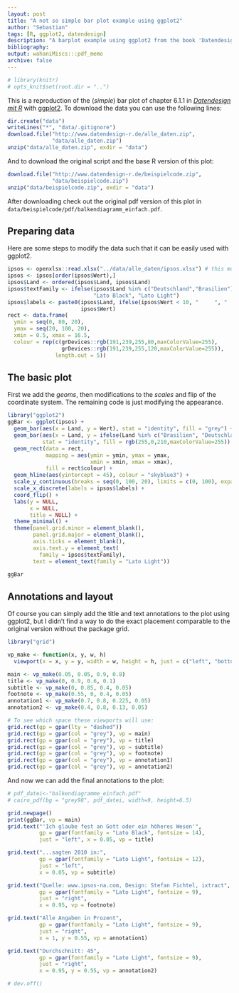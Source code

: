 ```yaml
---
layout: post
title: "A not so simple bar plot example using ggplot2"
author: "Sebastian"
tags: [R, ggplot2, datendesign]
description: "A barplot example using ggplot2 from the book 'Datendesign mit R'."
bibliography:
output: wahaniMiscs:::pdf_memo
archive: false
---
```


```r
# library(knitr)
# opts_knit$set(root.dir = "..")
```

This is a reproduction of the (*simple*) bar plot of chapter 6.1.1 in [*Datendesign mit R*](http://www.datendesign-r.de/) with [ggplot2](http://ggplot2.org/). To download the data you can use the following lines:

```r
dir.create("data")
writeLines("*", "data/.gitignore")
download.file("http://www.datendesign-r.de/alle_daten.zip",
              "data/alle_daten.zip")
unzip("data/alle_daten.zip", exdir = "data")
```

And to download the original script and the base R version of this plot:

```r
download.file("http://www.datendesign-r.de/beispielcode.zip",
              "data/beispielcode.zip")
unzip("data/beispielcode.zip", exdir = "data")
```

After downloading check out the original pdf version of this plot in `data/beispielcode/pdf/balkendiagramm_einfach.pdf`.

## Preparing data

Here are some steps to modify the data such that it can be easily used with ggplot2.

```r
ipsos <- openxlsx::read.xlsx("../data/alle_daten/ipsos.xlsx") # this most likely needs adjustment
ipsos <- ipsos[order(ipsos$Wert),]
ipsos$Land <- ordered(ipsos$Land, ipsos$Land)
ipsos$textFamily <- ifelse(ipsos$Land %in% c("Deutschland","Brasilien"),
                           "Lato Black", "Lato Light")
ipsos$labels <- paste0(ipsos$Land, ifelse(ipsos$Wert < 10, "     ", "  "),
                       ipsos$Wert)
rect <- data.frame(
  ymin = seq(0, 80, 20),
  ymax = seq(20, 100, 20),
  xmin = 0.5, xmax = 16.5,
  colour = rep(c(grDevices::rgb(191,239,255,80,maxColorValue=255),
                 grDevices::rgb(191,239,255,120,maxColorValue=255)),
               length.out = 5))
```

## The basic plot

First we add the *geoms*, then modifications to the *scales* and flip of the coordinate system. The remaining code is just modifying the appearance.

```r
library("ggplot2")
ggBar <- ggplot(ipsos) +
  geom_bar(aes(x = Land, y = Wert), stat = "identity", fill = "grey") +
  geom_bar(aes(x = Land, y = ifelse(Land %in% c("Brasilien", "Deutschland"), Wert, NA)),
           stat = "identity", fill = rgb(255,0,210,maxColorValue=255)) +
  geom_rect(data = rect,
            mapping = aes(ymin = ymin, ymax = ymax,
                          xmin = xmin, xmax = xmax),
            fill = rect$colour) +
  geom_hline(aes(yintercept = 45), colour = "skyblue3") +
  scale_y_continuous(breaks = seq(0, 100, 20), limits = c(0, 100), expand = c(0, 0)) +
  scale_x_discrete(labels = ipsos$labels) +  
  coord_flip() +
  labs(y = NULL,
       x = NULL,
       title = NULL) +
  theme_minimal() +
  theme(panel.grid.minor = element_blank(),
        panel.grid.major = element_blank(),
        axis.ticks = element_blank(),
        axis.text.y = element_text(
          family = ipsos$textFamily),
        text = element_text(family = "Lato Light"))

ggBar
```

## Annotations and layout

Of course you can simply add the title and text annotations to the plot using ggplot2, but I didn't find a way to do the exact placement comparable to the original version without the package grid.

```r
library("grid")

vp_make <- function(x, y, w, h) 
  viewport(x = x, y = y, width = w, height = h, just = c("left", "bottom"))

main <- vp_make(0.05, 0.05, 0.9, 0.8)
title <- vp_make(0, 0.9, 0.6, 0.1)
subtitle <- vp_make(0, 0.85, 0.4, 0.05)
footnote <- vp_make(0.55, 0, 0.4, 0.05)
annotation1 <- vp_make(0.7, 0.8, 0.225, 0.05)
annotation2 <- vp_make(0.4, 0.8, 0.13, 0.05)

# To see which space these viewports will use:
grid.rect(gp = gpar(lty = "dashed"))
grid.rect(gp = gpar(col = "grey"), vp = main)
grid.rect(gp = gpar(col = "grey"), vp = title)
grid.rect(gp = gpar(col = "grey"), vp = subtitle)
grid.rect(gp = gpar(col = "grey"), vp = footnote)
grid.rect(gp = gpar(col = "grey"), vp = annotation1)
grid.rect(gp = gpar(col = "grey"), vp = annotation2)
```

And now we can add the final annotations to the plot:

```r
# pdf_datei<-"balkendiagramme_einfach.pdf"
# cairo_pdf(bg = "grey98", pdf_datei, width=9, height=6.5)

grid.newpage()
print(ggBar, vp = main)
grid.text("'Ich glaube fest an Gott oder ein höheres Wesen'",
          gp = gpar(fontfamily = "Lato Black", fontsize = 14),
          just = "left", x = 0.05, vp = title)

grid.text("...sagten 2010 in:",
          gp = gpar(fontfamily = "Lato Light", fontsize = 12),
          just = "left",
          x = 0.05, vp = subtitle)

grid.text("Quelle: www.ipsos-na.com, Design: Stefan Fichtel, ixtract",
          gp = gpar(fontfamily = "Lato Light", fontsize = 9),
          just = "right",
          x = 0.95, vp = footnote)

grid.text("Alle Angaben in Prozent",
          gp = gpar(fontfamily = "Lato Light", fontsize = 9),
          just = "right",
          x = 1, y = 0.55, vp = annotation1)

grid.text("Durchschnitt: 45",
          gp = gpar(fontfamily = "Lato Light", fontsize = 9),
          just = "right",
          x = 0.95, y = 0.55, vp = annotation2)

# dev.off()
```

